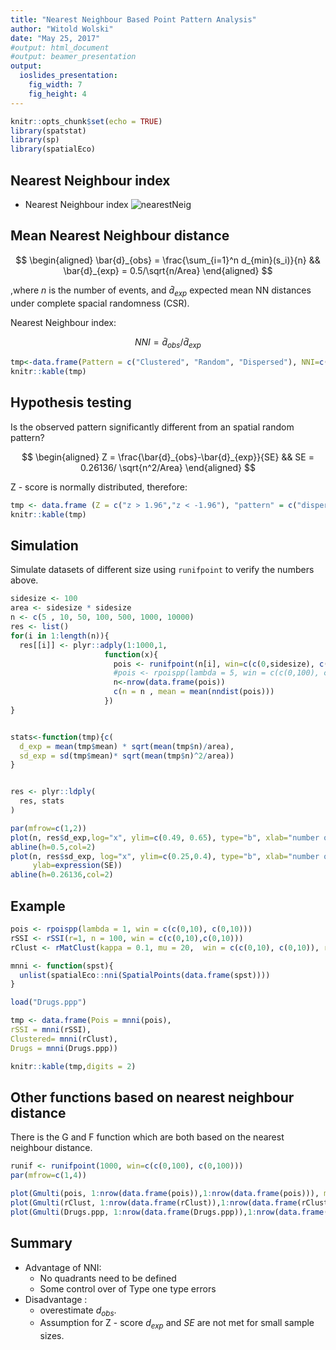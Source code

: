```yaml
---
title: "Nearest Neighbour Based Point Pattern Analysis"
author: "Witold Wolski"
date: "May 25, 2017"
#output: html_document
#output: beamer_presentation
output: 
  ioslides_presentation:
    fig_width: 7
    fig_height: 4
---
```


```r
knitr::opts_chunk$set(echo = TRUE)
library(spatstat)
library(sp)
library(spatialEco)

```

## Nearest Neighbour index

- Nearest Neighbour index
![nearestNeig](NearestNeighbours.png)


## Mean Nearest Neighbour distance


$$
\begin{aligned}
\bar{d}_{obs} = \frac{\sum_{i=1}^n d_{min}(s_i)}{n} && \bar{d}_{exp} = 0.5/\sqrt{n/Area}
\end{aligned}
$$

,where $n$ is the number of events, and $\bar{d}_{exp}$ expected mean NN distances under complete spacial randomness (CSR).

Nearest Neighbour index:

$$
NNI = \bar{d}_{obs} / \bar{d}_{exp}
$$


```r
tmp<-data.frame(Pattern = c("Clustered", "Random", "Dispersed"), NNI=c("d<1",1,"d>1"))
knitr::kable(tmp)
```

## Hypothesis testing

Is the observed pattern significantly different from an spatial random pattern?

$$
\begin{aligned}
Z = \frac{\bar{d}_{obs}-\bar{d}_{exp}}{SE} && SE = 0.26136/ \sqrt{n^2/Area}
\end{aligned}
$$

Z - score is normally distributed, therefore:

```r
tmp <- data.frame (Z = c("z > 1.96","z < -1.96"), "pattern" = c("dispersed", "clustered")) 
knitr::kable(tmp)
```

## Simulation

Simulate datasets of different size using `runifpoint` to verify the numbers above.

```r
sidesize <- 100
area <- sidesize * sidesize
n <- c(5 , 10, 50, 100, 500, 1000, 10000)
res <- list()
for(i in 1:length(n)){
  res[[i]] <- plyr::adply(1:1000,1,
                     function(x){
                       pois <- runifpoint(n[i], win=c(c(0,sidesize), c(0,sidesize)))
                       #pois <- rpoispp(lambda = 5, win = c(c(0,100), c(0,100)))
                       n<-nrow(data.frame(pois))
                       c(n = n , mean = mean(nndist(pois)))
                     })
}


stats<-function(tmp){c(
  d_exp = mean(tmp$mean) * sqrt(mean(tmp$n)/area),
  sd_exp = sd(tmp$mean)* sqrt(mean(tmp$n)^2/area))
}


res <- plyr::ldply(
  res, stats
)

par(mfrow=c(1,2))
plot(n, res$d_exp,log="x", ylim=c(0.49, 0.65), type="b", xlab="number of points", ylab=expression(d[exp]))
abline(h=0.5,col=2)
plot(n, res$sd_exp, log="x", ylim=c(0.25,0.4), type="b", xlab="number of points",
     ylab=expression(SE))
abline(h=0.26136,col=2)

```

## Example

```r

pois <- rpoispp(lambda = 1, win = c(c(0,10), c(0,10)))
rSSI <- rSSI(r=1, n = 100, win = c(c(0,10),c(0,10)))
rClust <- rMatClust(kappa = 0.1, mu = 20,  win = c(c(0,10), c(0,10)), r = 0.5)

mnni <- function(spst){
  unlist(spatialEco::nni(SpatialPoints(data.frame(spst))))
}

load("Drugs.ppp")

tmp <- data.frame(Pois = mnni(pois),
rSSI = mnni(rSSI),
Clustered= mnni(rClust),
Drugs = mnni(Drugs.ppp))

knitr::kable(tmp,digits = 2)

```


## Other functions based on nearest neighbour distance

There is the G and F function which are both based on the nearest neighbour distance.

```r
runif <- runifpoint(1000, win=c(c(0,100), c(0,100)))
par(mfrow=c(1,4))

plot(Gmulti(pois, 1:nrow(data.frame(pois)),1:nrow(data.frame(pois))), main="pois")
plot(Gmulti(rClust, 1:nrow(data.frame(rClust)),1:nrow(data.frame(rClust))), main="clustered")
plot(Gmulti(Drugs.ppp, 1:nrow(data.frame(Drugs.ppp)),1:nrow(data.frame(Drugs.ppp))), main="Drugs Example")

```

## Summary

* Advantage of NNI:
    + No quadrants need to be defined
    + Some control over of Type one type errors
* Disadvantage :
    + overestimate $d_{obs}$.
    + Assumption for Z - score $d_{exp}$ and $SE$ are not met for small sample sizes.
  